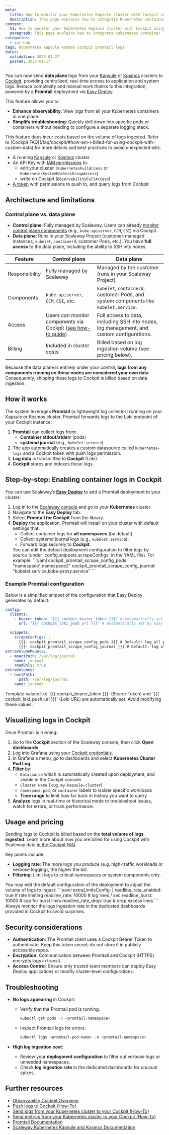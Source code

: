 ```yaml
---
meta:
  title: How to monitor your Kubernetes Kapsule cluster with Cockpit using Promtail
  description: This page explains how to integrate Kubernetes container logs with Scaleway Cockpit using Promtail
content:
  h1: How to monitor your Kubernetes Kapsule cluster with Cockpit using Promtail
  paragraph: This page explains how to integrate Kubernetes container logs with Scaleway Cockpit using Promtail
categories:
  - iot-hub
tags: kubernetes kapsule kosmos cockpit promtail logs
dates:
  validation: 2025-01-27
  posted: 2025-01-17
---
```


You can now send **data plane** logs from your [Kapsule](https://www.scaleway.com/en/kubernetes-kapsule/) or [Kosmos](https://www.scaleway.com/en/kubernetes-kosmos/) clusters to [Cockpit](https://www.scaleway.com/en/cockpit/), providing centralized, real-time access to application and system logs. Reduce complexity and manual work thanks to this integration, powered by a **Promtail** deployment via [Easy Deploy](/kubernetes/how-to/enable-easy-deploy/).

This feature allows you to:

- **Enhance observability**: View logs from all your Kubernetes containers in one place.
- **Simplify troubleshooting**: Quickly drill down into specific pods or containers without needing to configure a separate logging stack.

<Message type="important">
    This feature does incur costs based on the volume of logs ingested. Refer to [Cockpit FAQ](/faq/cockpit/#how-am-i-billed-for-using-cockpit-with-custom-data) for more details and best practices to avoid unexpected bills.
</Message>

<Macro id="requirements" />

- A running [Kapsule](/kubernetes/how-to/create-cluster/) or [Kosmos](/kubernetes/how-to/create-kosmos-cluster/) cluster.
- An API Key with [IAM permissions](/iam/reference-content/permission-sets/) to:
  - edit your cluster `(KubernetesFullAccess` or `KubernetesSystemMastersGroupAccess`)
  - write on Cockpit (`ObservabilityFullAccess`)
- [A token](/cockpit/how-to/create-token/) with permissions to push to, and query logs from Cockpit

## Architecture and limitations

### Control plane vs. data plane

- **Control plane**: Fully managed by Scaleway. Users can already [monitor control plane components](/kubernetes/how-to/monitor-cluster/) (e.g., `kube-apiserver`, `CCM`, `CSI`) via Cockpit.  
- **Data plane**: Runs in your Scaleway Project (customer-managed instances, `kubelet`, `containerd`, customer Pods, etc.). You have **full access** to the data plane, including the ability to SSH into nodes.

| Feature            | Control plane                                                                                                                                            | Data plane                                                                                                        |
|--------------------|-----------------------------------------------------------------------------------------------------------------------------------------------------------|-------------------------------------------------------------------------------------------------------------------|
| Responsibility     | Fully managed by Scaleway                                                                                                                                | Managed by the customer (runs in your Scaleway Project)                                                           |
| Components         | `kube-apiserver`, `CCM`, `CSI`, etc.                                                                                                                     | `kubelet`, `containerd`, customer Pods, and system components like `kubelet.service`.                             |
| Access             | Users can monitor components via Cockpit ([see how-to guide](/kubernetes/how-to/monitor-cluster/))                                            | Full access to data, including SSH into nodes, log management, and custom configurations.                        |
| Billing            | Included in cluster costs                                                                                                                                | Billed based on log ingestion volume (see pricing below).                                                         |

Because the data plane is entirely under your control, **logs from any components running on these nodes are considered your own data**. Consequently, shipping these logs to Cockpit is billed based on data ingestion.

## How it works

The system leverages **Promtail** (a lightweight log collector) running on your Kapsule or Kosmos cluster. Promtail forwards logs to the Loki endpoint of your Cockpit instance:

1. **Promtail** can collect logs from:
   - **Container stdout/stderr** (pods)
   - **systemd journal** (e.g., `kubelet.service`)
2. The app automatically creates a custom datasource called `kubernetes-logs` and a Cockpit token with push logs permission.
3. **Log data** is transmitted to **Cockpit** (Loki).
4. **Cockpit** stores and indexes these logs.

## Step-by-step: Enabling container logs in Cockpit

You can use Scaleway’s **[Easy Deploy](/kubernetes/how-to/enable-easy-deploy/)** to add a Promtail deployment to your cluster:

1. Log in to the [Scaleway console](https://console.scaleway.com/) and go to your **Kubernetes** cluster.
2. Navigate to the **Easy Deploy** tab.
3. Select **Promtail for Cockpit** from the library.
4. **Deploy** the application. Promtail will install on your cluster with default settings that:
   - Collect container logs for **all namespaces** (by default).
   - Collect systemd journal logs (e.g., `kubelet.service`).
   - Forward logs securely to **Cockpit**.
    <Message type="note">
      You can edit the default deployment configuration to filter logs by source (under `config.snippets.scrapeConfigs` in the YAML file). For example:
      ```yaml
      cockpit_promtail_scrape_config_pods: "namespace1,namespace2"
      cockpit_promtail_scrape_config_journal: "kubelet.service,kube-proxy.service"
      ```
    </Message>

### Example Promtail configuration
Below is a simplified snippet of the configuration that Easy Deploy generates by default:
```yaml
config:
  clients:
    - bearer_token: "{{{ cockpit_bearer_token }}}" # Automatically set by Easy Deploy
      url: "{{{ cockpit_loki_push_url }}}" # Automatically set by Easy Deploy

  snippets:
    scrapeConfigs: |
      {{{- cockpit_promtail_scrape_config_pods }}} # Default: log all pods
      {{{- cockpit_promtail_scrape_config_journal }}} # Default: log all system components
extraVolumeMounts:
  - mountPath: /var/log/journal
    name: journal
    readOnly: true
extraVolumes:
  - hostPath:
      path: /var/log/journal
    name: journal
```
<Message type="note">
  Template values like `{{{ cockpit_bearer_token }}}` (Bearer Token) and `{{{ cockpit_loki_push_url }}}` (Loki URL) are automatically set. Avoid modifying these values.
</Message>

## Visualizing logs in Cockpit

Once Promtail is running:

1. Go to the **Cockpit** section of the Scaleway console, then click **Open dashboards**.
2. Log into Grafana using your [Cockpit credentials](/cockpit/how-to/retrieve-grafana-credentials/).
3. In Grafana's menu, go to dashboards and select **Kubernetes Cluster Pod Log**.
4. **Filter** by:
   - `Datasource` which is automatically created upon deployment, and visible in the Cockpit console
   - `Cluster Name` ( e.g. `my-kapsule-cluster`)
   - `namespace`, `pod`, or `container` labels to isolate specific workloads
   - **Time range** to limit how far back in history you want to query
5. **Analyze** logs in real-time or historical mode to troubleshoot issues, watch for errors, or track performance.

## Usage and pricing

Sending logs to Cockpit is billed based on the **total volume of logs ingested**. Learn more about how you are billed for using Cockpit with Scaleway data [in the Cockpit FAQ](/faq/cockpit/#how-am-i-billed-for-using-cockpit-with-my-scaleway-data).

Key points include:

- **Logging rate**: The more logs you produce (e.g. high-traffic workloads or verbose logging), the higher the bill.
- **Filtering**: Limit logs to critical namespaces or system components only.

<Message type="note">
  You may edit the default configuration of the deployment to adjust the volume of logs to ingest:
  ```yaml
  extraLimitsConfig: |
    readline_rate_enabled: true # rate limiting
    readline_rate: 10000 # log lines / sec
    readline_burst: 10000 # cap for burst lines
    readline_rate_drop: true # drop excess lines
  ```

</Message>

<Message type="tip">
  Always monitor the logs ingestion rate in the dedicated dashboards provided in Cockpit to avoid surprises.
</Message>

## Security considerations

- **Authentication**: The Promtail client uses a Cockpit Bearer Token to authenticate. Keep this token secret; do not store it in publicly accessible repos.
- **Encryption**: Communication between Promtail and Cockpit (HTTPS) encrypts logs in transit.
- **Access Control**: Ensure only trusted team members can deploy Easy Deploy applications or modify cluster-level configurations.

## Troubleshooting

- **No logs appearing** in Cockpit:
  - Verify that the Promtail pod is running.
    ```bash
    kubectl get pods -n <promtail-namespace>
    ```
  - Inspect Promtail logs for errors.
    ```bash
    kubectl logs <promtail-pod-name> -n <promtail-namespace>
    ```

- **High log ingestion cost**:
  - Review your **deployment configuration** to filter out verbose logs or unneeded namespaces.
  - Check **log ingestion rate** in the dedicated dashboards for unusual spikes.

## Further resources

- [Observability Cockpit Overview](/cockpit/)
- [Push logs to Cockpit (How-To)](/cockpit/how-to/send-metrics-logs-to-cockpit/)
- [Send logs from your Kubernetes cluster to your Cockpit (How-To)](/cockpit/how-to/send-logs-from-k8s-to-cockpit/)
- [Send metrics from your Kubernetes cluster to your Cockpit (How-To)](/cockpit/how-to/send-metrics-from-k8s-to-cockpit/)
- [Promtail Documentation](https://grafana.com/docs/loki/latest/clients/promtail/)
- [Scaleway Kubernetes Kapsule and Kosmos Documentation](/kubernetes/quickstart/)